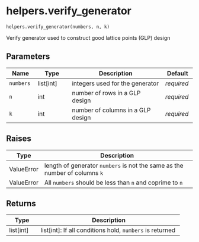 # helpers.verify_generator { #pyLHD.helpers.verify_generator }

`helpers.verify_generator(numbers, n, k)`

Verify generator used to construct good lattice points (GLP) design

## Parameters

| Name      | Type        | Description                       | Default    |
|-----------|-------------|-----------------------------------|------------|
| `numbers` | list\[int\] | integers used for the generator   | _required_ |
| `n`       | int         | number of rows in a GLP design    | _required_ |
| `k`       | int         | number of columns in a GLP design | _required_ |

## Raises

| Type       | Description                                                                |
|------------|----------------------------------------------------------------------------|
| ValueError | length of generator `numbers` is not the same as the number of columns `k` |
| ValueError | All `numbers` should be less than `n` and coprime to `n`                   |

## Returns

| Type        | Description                                              |
|-------------|----------------------------------------------------------|
| list\[int\] | list[int]: If all conditions hold, `numbers` is returned |